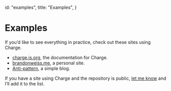 
  id: "examples",
  title: "Examples",
}


# Examples

If you’d like to see everything in practice, check out these sites using Charge.

* [charge.js.org](https://github.com/brandonweiss/charge/tree/master/docs), the documentation for Charge.
* [brandonweiss.me](https://github.com/brandonweiss/brandonweiss), a personal site.
* [Anti-pattern](https://github.com/brandonweiss/anti-pattern/commit/bf3e91ebb8211a7b22183e165ce8cc287b40b729), a simple blog.

If you have a site using Charge and the repository is public,
[let me know](mailto:brandon@anti-pattern.com) and I’ll add it to the list.
